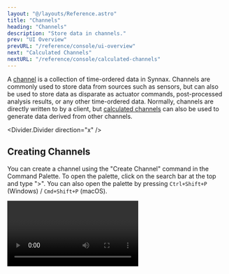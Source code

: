 ```yaml
---
layout: "@/layouts/Reference.astro"
title: "Channels"
heading: "Channels"
description: "Store data in channels."
prev: "UI Overview"
prevURL: "/reference/console/ui-overview"
next: "Calculated Channels"
nextURL: "/reference/console/calculated-channels"
---
```



A [channel](/reference/concepts/channels) is a collection of time-ordered data in
Synnax. Channels are commonly used to store data from sources such as sensors, but can
also be used to store data as disparate as actuator commands, post-processed analysis
results, or any other time-ordered data. Normally, channels are directly written to by a
client, but [calculated channels](/reference/console/calculated-channels) can also be
used to generate data derived from other channels.

<Divider.Divider direction="x" />

## Creating Channels

You can create a channel using the "Create Channel" command in the Command Palette. To
open the palette, click on the search bar at the top and type ">". You can also open the
palette by pressing `Ctrl+Shift+P` (Windows) / `Cmd+Shift+P` (macOS).

<Video client:only="react" id="console/channels/create" />

### Channel Creation Parameters

When creating a channel, you will be prompted to fill in the following fields:

<Table>
  <thead>
    <tr>
      <th>Field</th>
      <th>Description</th>
    </tr>
  </thead>
  <tbody>
    <tr>
      <td>Name</td>
      <td>A name for the channel.</td>
    </tr>
    <tr>
      <td>Virtual</td>
      <td>
        If true, the channel will be
        [virtual](/reference/concepts/channels#virtual-channels), meaning no data will
        be permanently stored.
      </td>
    </tr>
    <tr>
      <td>Is Index</td>
      <td>
        If true, the channel will be an [index
        channel](/reference/concepts/channels#index-channels). Otherwise, the channel
        will be a [data channel](/reference/concepts/channels#data-channels).
      </td>
    </tr>
    <tr>
      <td>Data Type</td>
      <td>
        What data type the channel stores. If the channel is an index channel, then the
        data type must be a timestamp.
      </td>
    </tr>
    <tr>
      <td>Index</td>
      <td>
        For data channels, the index channel used to store timestamps for the data
        channels.
      </td>
    </tr>
  </tbody>
</Table>

### Index vs. Data Channels

Index channels are used to store timestamps for data channels. When creating a data
channel, it must be associated with an index channel. When a data channel records a data
point, that index channel will then store the timestamp for that data point. The
difference between the two types of channels is explained more in the [channel concepts
page](/reference/concepts/channels).

<Divider.Divider direction="x" />

## Aliasing Channels

Channels can be [aliased](/reference/concepts/ranges#channel-aliases) under a particular
range. This is useful for naming a channel to something specific for that range. For
example, a channel might represent a port on a specific data acquisition computer and be
called "digital_input_1". However, for a certain test, the channel is used to store
pressure readings, so the name "pressure_01" is more appropriate. To alias a channel,
open the resources toolbar and right-click on the channel you want to alias.

<Video client:only="react" id="console/channels/alias" />

Now, the alias will be shown when the active range matches the one the channel is
aliased for, and the normal channel name will be shown otherwise.
